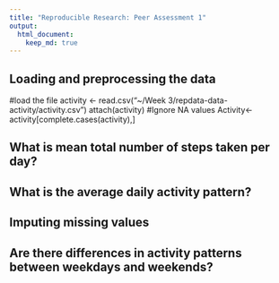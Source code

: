 ```yaml
---
title: "Reproducible Research: Peer Assessment 1"
output: 
  html_document:
    keep_md: true
---
```



## Loading and preprocessing the data
#load the file
activity <- read.csv("~/Week 3/repdata-data-activity/activity.csv")
attach(activity)
#Ignore NA values
Activity<-activity[complete.cases(activity),]


## What is mean total number of steps taken per day?



## What is the average daily activity pattern?



## Imputing missing values



## Are there differences in activity patterns between weekdays and weekends?
